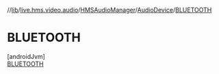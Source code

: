 //[lib](../../../../../index)/[live.hms.video.audio](../../../index)/[HMSAudioManager](../../index)/[AudioDevice](../index)/[BLUETOOTH](index)

# BLUETOOTH

[androidJvm]\
[BLUETOOTH](index)
